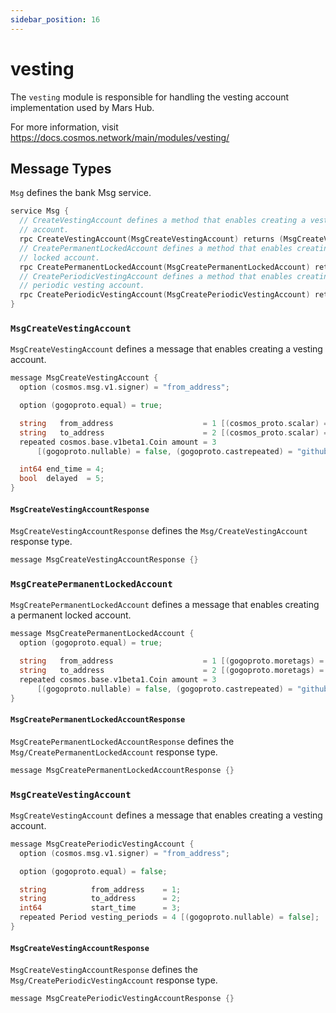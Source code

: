 ```yaml
---
sidebar_position: 16
---
```


# vesting

The `vesting` module is responsible for handling the vesting account implementation used by Mars Hub. 

For more information, visit https://docs.cosmos.network/main/modules/vesting/

## Message Types

`Msg` defines the bank Msg service.

```go tx.proto
service Msg {
  // CreateVestingAccount defines a method that enables creating a vesting
  // account.
  rpc CreateVestingAccount(MsgCreateVestingAccount) returns (MsgCreateVestingAccountResponse);
  // CreatePermanentLockedAccount defines a method that enables creating a permanent
  // locked account.
  rpc CreatePermanentLockedAccount(MsgCreatePermanentLockedAccount) returns (MsgCreatePermanentLockedAccountResponse);
  // CreatePeriodicVestingAccount defines a method that enables creating a
  // periodic vesting account.
  rpc CreatePeriodicVestingAccount(MsgCreatePeriodicVestingAccount) returns (MsgCreatePeriodicVestingAccountResponse);
}
```

### `MsgCreateVestingAccount`

`MsgCreateVestingAccount` defines a message that enables creating a vesting account.

```go tx.proto
message MsgCreateVestingAccount {
  option (cosmos.msg.v1.signer) = "from_address";

  option (gogoproto.equal) = true;

  string   from_address                    = 1 [(cosmos_proto.scalar) = "cosmos.AddressString"];
  string   to_address                      = 2 [(cosmos_proto.scalar) = "cosmos.AddressString"];
  repeated cosmos.base.v1beta1.Coin amount = 3
      [(gogoproto.nullable) = false, (gogoproto.castrepeated) = "github.com/cosmos/cosmos-sdk/types.Coins"];

  int64 end_time = 4;
  bool  delayed  = 5;
}
```

#### `MsgCreateVestingAccountResponse`

`MsgCreateVestingAccountResponse` defines the `Msg/CreateVestingAccount `response type.

```go tx.proto
message MsgCreateVestingAccountResponse {}
```

### `MsgCreatePermanentLockedAccount`

`MsgCreatePermanentLockedAccount` defines a message that enables creating a permanent locked account.

```go tx.proto
message MsgCreatePermanentLockedAccount {
  option (gogoproto.equal) = true;

  string   from_address                    = 1 [(gogoproto.moretags) = "yaml:\"from_address\""];
  string   to_address                      = 2 [(gogoproto.moretags) = "yaml:\"to_address\""];
  repeated cosmos.base.v1beta1.Coin amount = 3
      [(gogoproto.nullable) = false, (gogoproto.castrepeated) = "github.com/cosmos/cosmos-sdk/types.Coins"];
}
```

#### `MsgCreatePermanentLockedAccountResponse`

`MsgCreatePermanentLockedAccountResponse` defines the `Msg/CreatePermanentLockedAccount` response type.

```go tx.proto
message MsgCreatePermanentLockedAccountResponse {}
```

### `MsgCreateVestingAccount`

`MsgCreateVestingAccount` defines a message that enables creating a vesting account.

```go tx.proto
message MsgCreatePeriodicVestingAccount {
  option (cosmos.msg.v1.signer) = "from_address";

  option (gogoproto.equal) = false;

  string          from_address    = 1;
  string          to_address      = 2;
  int64           start_time      = 3;
  repeated Period vesting_periods = 4 [(gogoproto.nullable) = false];
}
```

#### `MsgCreateVestingAccountResponse`

`MsgCreateVestingAccountResponse` defines the `Msg/CreatePeriodicVestingAccount` response type.

```go tx.proto
message MsgCreatePeriodicVestingAccountResponse {}
```